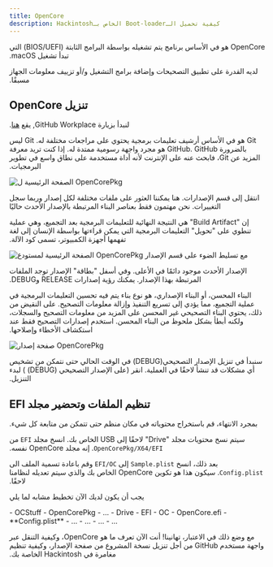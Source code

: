 ```yaml
---
title: OpenCore
description: ‫كيفية تحميل الـBoot-loader الخاص بـHackintosh‬
---
```




‫OpenCore هو في الأساس برنامج يتم تشغيله بواسطة البرامج الثابتة (BIOS/UEFI) التي تبدأ تشغيل macOS.‬

‫لديه القدرة على تطبيق التصحيحات وإضافة برامج التشغيل و/أو تزييف معلومات الجهاز مسبقًا.‬

## ‫تنزيل OpenCore‬

‫لنبدأ بزيارة GitHub Workplace, يقع [هنا](https://github.com/Acidanthera/OpenCorePkg).‬

<Aside type="tip">
‫ Git هو في الأساس أرشيف تعليمات برمجية يحتوي على مراجعات مختلفة له. Git ليس بالضرورة GitHub. GitHub هو مجرد واجهة رسومية ممتدة له. إذا كنت تريد معرفة المزيد عن Git، فابحث عنه على الإنترنت لأنه أداة مستخدمة على نطاق واسع في تطوير البرمجيات.‬
</Aside>

![الصفحة الرئيسية ل OpenCorePkg](~/assets/OpenCorePkg.png)

‫انتقل إلى قسم الإصدارات. هنا يمكننا العثور على ملفات مختلفة لكل إصدار وربما سجل التغييرات. نحن مهتمون فقط بعناصر البناء المرتبطة بالإصدار الأحدث حاليًا‬

<Aside type="tip">
‫إن "Build Artifact" هي النتيجة النهائية للتعليمات البرمجية بعد التجميع، وهي عملية تنطوي على "تحويل" التعليمات البرمجية التي يمكن قراءتها بواسطة الإنسان إلى لغة تفهمها أجهزة الكمبيوتر، تسمى كود الآلة.‬
</Aside>

![الصفحة الرئيسية لمستودع OpenCorePkg مع تسليط الضوء على قسم الإصدار](~/assets/OpenCorePkgReleaseSection.png)

‫الإصدار الأحدث موجود دائمًا في الأعلى. وفي أسفل "بطاقة" الإصدار توجد الملفات المرتبطة بهذا الإصدار. يمكنك رؤية إصدارات RELEASE وDEBUG.‬

<Aside type="tip">
‫البناء المحسن، أو البناء الإصداري، هو نوع بناء يتم فيه تحسين التعليمات البرمجية في عملية التجميع، مما يؤدي إلى تسريع التنفيذ وإزالة معلومات التصحيح. على النقيض من ذلك، يحتوي البناء التصحيحي غير المحسن على المزيد من معلومات التصحيح والسجلات، ولكنه أبطأ بشكل ملحوظ من البناء المحسن. استخدم إصدارات التصحيح فقط عند استكشاف الأخطاء وإصلاحها.‬
</Aside>

![صفحة إصدار OpenCorePkg](~/assets/OpenCorePkgReleasePage.png)

‫سنبدأ في تنزيل الإصدار التصحيحي(DEBUG) في الوقت الحالي حتى نتمكن من تشخيص أي مشكلات قد تنشأ لاحقًا في العملية. انقر (على الإصدار التصحيحي (DEBUG) ) لبدء التنزيل.‬

## ‫تنظيم الملفات وتحضير مجلد EFI‬

‫بمجرد الانتهاء، قم باستخراج محتوياته في مكان منظم حتى تتمكن من متابعة كل شيء.‬

‫سيتم نسخ محتويات مجلد "Drive" لاحقًا إلى USB الخاص بك. انسخ مجلد `EFI` من `OpenCorePkg/X64/EFI`. إنه مجلد OpenCore نفسه.‬

‫بعد ذلك، انسخ `Sample.plist` إلى `EFI/OC` وقم باعادة تسمية الملف الى `Config.plist`. سيكون هذا هو تكوين OpenCore الخاص بك والذي سيتم تعديله لنظامنا لاحقًا.‬

‫يجب أن يكون لديك الآن تخطيط مشابه لما يلي‬

<FileTree>
- OCStuff
  - OpenCorePkg
    - …
  - Drive
    - EFI
      - OC
        - OpenCore.efi
        - **Config.plist**
        - …
      - …
    - …
  - …
</FileTree>

‫مع وضع ذلك في الاعتبار، تهانينا! أنت الآن تعرف ما هو OpenCore، وكيفية التنقل عبر واجهة مستخدم GitHub من أجل تنزيل نسخة المشروع من صفحة الإصدار، وكيفية تنظيم مغامرة في Hackintosh الخاصة بك.‬
